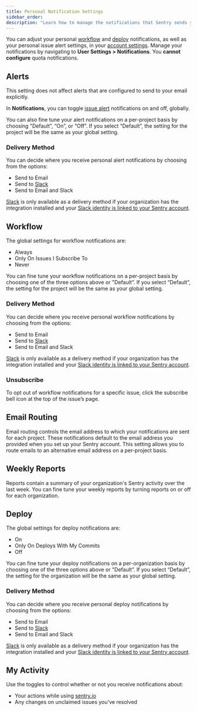 ```yaml
---
title: Personal Notification Settings
sidebar_order:
description: "Learn how to manage the notifications that Sentry sends you."
---
```


You can adjust your personal [workflow](#workflow) and [deploy](#deploy) notifications, as well as your personal issue alert settings, in your [account settings](https://sentry.io/settings/account/notifications/). Manage your notifications by navigating to **User Settings > Notifications**. You **cannot configure** quota notifications.

## Alerts

<Note>

This setting does not affect alerts that are configured to send to your email explicitly.

</Note>

In **Notifications**, you can toggle [issue alert](/product/alerts/alert-types/#issue-alerts) notifications on and off, globally.

You can also fine tune your alert notifications on a per-project basis by choosing "Default”, “On”, or “Off”. If you select “Default”, the setting for the project will be the same as your global setting.

### Delivery Method

You can decide where you receive personal alert notifications by choosing from the options:
- Send to Email
- Send to [Slack](/product/integrations/notification-incidents/slack/)
- Send to Email and Slack


[Slack](/product/integrations/notification-incidents/slack/) is only available as a delivery method if your organization has the integration installed and your [Slack identity is linked to your Sentry account](/product/integrations/notification-incidents/slack/#linking-your-slack-and-sentry-accounts).

## Workflow

The global settings for workflow notifications are:

- Always
- Only On Issues I Subscribe To
- Never

You can fine tune your workflow notifications on a per-project basis by choosing one of the three options above or "Default”. If you select “Default”, the setting for the project will be the same as your global setting.

### Delivery Method

You can decide where you receive personal workflow notifications by choosing from the options:
- Send to Email
- Send to [Slack](/product/integrations/notification-incidents/slack/)
- Send to Email and Slack

[Slack](/product/integrations/notification-incidents/slack/) is only available as a delivery method if your organization has the integration installed and your [Slack identity is linked to your Sentry account](/product/integrations/notification-incidents/slack/#linking-your-slack-and-sentry-accounts).

### Unsubscribe

To opt out of workflow notifications for a specific issue, click the subscribe bell icon at the top of the issue’s page.

## Email Routing

Email routing controls the email address to which your notifications are sent for each project. These notifications default to the email address you provided when you set up your Sentry account. This setting allows you to route emails to an alternative email address on a per-project basis.

## Weekly Reports

Reports contain a summary of your organization's Sentry activity over the last week. You can fine tune your weekly reports by turning reports on or off for each organization.

## Deploy

The global settings for deploy notifications are:

- On
- Only On Deploys With My Commits
- Off

You can fine tune your deploy notifications on a per-organization basis by choosing one of the three options above or "Default”. If you select “Default”, the setting for the organization will be the same as your global setting.

### Delivery Method

You can decide where you receive personal deploy notifications by choosing from the options:
- Send to Email
- Send to [Slack](/product/integrations/notification-incidents/slack/)
- Send to Email and Slack

[Slack](/product/integrations/notification-incidents/slack/) is only available as a delivery method if your organization has the integration installed and your [Slack identity is linked to your Sentry account](/product/integrations/notification-incidents/slack/#linking-your-slack-and-sentry-accounts).

## My Activity
Use the toggles to control whether or not you receive notifications about:

- Your actions while using [sentry.io](https://sentry.io)
- Any changes on unclaimed issues you've resolved
